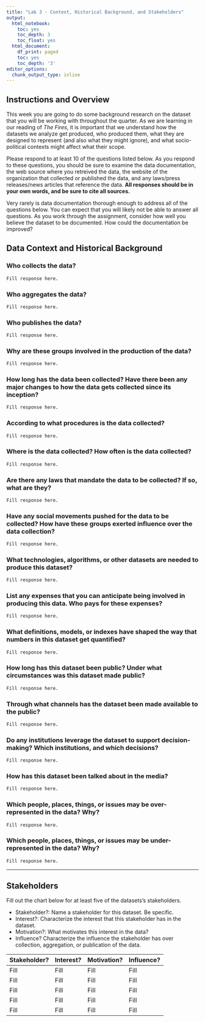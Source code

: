 ```yaml
---
title: "Lab 3 - Context, Historical Background, and Stakeholders"
output:
  html_notebook:
    toc: yes
    toc_depth: 3
    toc_float: yes
  html_document:
    df_print: paged
    toc: yes
    toc_depth: '3'
editor_options:
  chunk_output_type: inline
---
```


## Instructions and Overview

This week you are going to do some background research on the dataset that you will be working with throughout the quarter. As we are learning in our reading of *The Fires*, it is important that we understand how the datasets we analyze get produced, who produced them, what they are designed to represent (and also what they might ignore), and what socio-political contexts might affect what their scope. 

Please respond to at least 10 of the questions listed below. As you respond to these questions, you should be sure to examine the data documentation, the web source where you retreived the data, the website of the organization that collected or published the data, and any laws/press releases/news articles that reference the data. **All responses should be in your own words, and be sure to cite all sources.** 

Very rarely is data documentation thorough enough to address all of the questions below. You can expect that you will likely not be able to answer all questions. As you work through the assignment, consider how well you believe the dataset to be documented. How could the documentation be improved?

## Data Context and Historical Background

### Who collects the data? 

```r
Fill response here. 
```

### Who aggregates the data?

```r
Fill response here. 
```

### Who publishes the data?

```r
Fill response here. 
```

### Why are these groups involved in the production of the data?

```r
Fill response here. 
```

### How long has the data been collected? Have there been any major changes to how the data gets collected since its inception?

```r
Fill response here. 
```

### According to what procedures is the data collected?

```r
Fill response here. 
```

### Where is the data collected? How often is the data collected?

```r
Fill response here. 
```

### Are there any laws that mandate the data to be collected? If so, what are they?

```r
Fill response here. 
```

### Have any social movements pushed for the data to be collected? How have these groups exerted influence over the data collection?

```r
Fill response here. 
```

### What technologies, algorithms, or other datasets are needed to produce this dataset?

```r
Fill response here. 
```

### List any expenses that you can anticipate being involved in producing this data. Who pays for these expenses?

```r
Fill response here. 
```

### What definitions, models, or indexes have shaped the way that numbers in this dataset get quantified?

```r
Fill response here. 
```

### How long has this dataset been public? Under what circumstances was this dataset made public?

```r
Fill response here. 
```

### Through what channels has the dataset been made available to the public?

```r
Fill response here. 
```

### Do any institutions leverage the dataset to support decision-making? Which institutions, and which decisions?

```r
Fill response here. 
```

### How has this dataset been talked about in the media?

```r
Fill response here. 
```

### Which people, places, things, or issues may be over-represented in the data? Why?

```r
Fill response here. 
```

### Which people, places, things, or issues may be under-represented in the data? Why?

```r
Fill response here. 
```

---

## Stakeholders

Fill out the chart below for at least five of the datasets's stakeholders.

* Stakeholder?: Name a stakeholder for this dataset. Be specific. 
* Interest?: Characterize the interest that this stakeholder has in the dataset. 
* Motivation?: What motivates this interest in the data?
* Influence? Characterize the influence the stakeholder has over collection, aggregation, or publication of the data.


Stakeholder? | Interest? | Motivation? | Influence? 
------------ | ------------ | ------------ | ------------ 
Fill | Fill | Fill | Fill 
Fill | Fill | Fill | Fill 
Fill | Fill | Fill | Fill 
Fill | Fill | Fill | Fill 
Fill | Fill | Fill | Fill 



